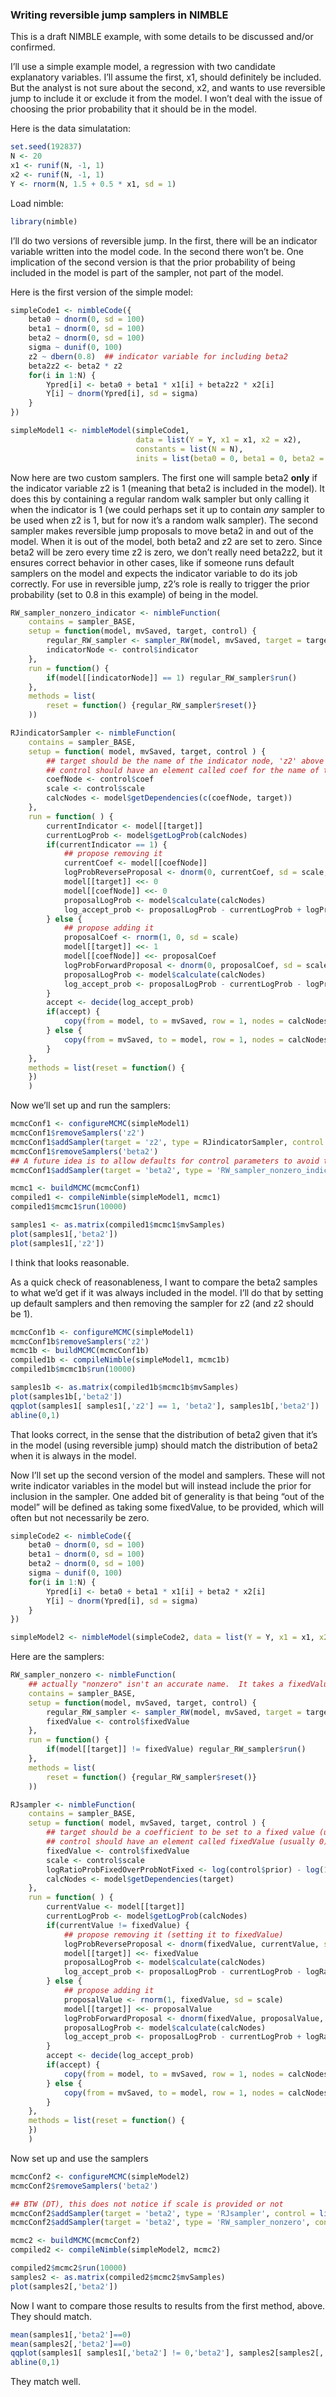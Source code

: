 ### Writing reversible jump samplers in NIMBLE

This is a draft NIMBLE example, with some details to be discussed and/or confirmed.

I'll use a simple example model, a regression with two candidate explanatory variables.  I'll assume the first, x1, should definitely be included.  But the analyst is not sure about the second, x2, and wants to use reversible jump to include it or exclude it from the model.  I won't deal with the issue of choosing the prior probability that it should be in the model.

Here is the data simulatation:
```r
set.seed(192837)
N <- 20
x1 <- runif(N, -1, 1)
x2 <- runif(N, -1, 1)
Y <- rnorm(N, 1.5 + 0.5 * x1, sd = 1)
```

Load nimble:
```r
library(nimble)
```

I'll do two versions of reversible jump.  In the first, there will be an indicator variable written into the model code.  In the second there won't be.  One implication of the second version is that the prior probability of being included in the model is part of the sampler, not part of the model.

Here is the first version of the simple model:
```r
simpleCode1 <- nimbleCode({
    beta0 ~ dnorm(0, sd = 100)
    beta1 ~ dnorm(0, sd = 100)
    beta2 ~ dnorm(0, sd = 100)
    sigma ~ dunif(0, 100)
    z2 ~ dbern(0.8)  ## indicator variable for including beta2
    beta2z2 <- beta2 * z2
    for(i in 1:N) {
        Ypred[i] <- beta0 + beta1 * x1[i] + beta2z2 * x2[i]
        Y[i] ~ dnorm(Ypred[i], sd = sigma)
    }
})

simpleModel1 <- nimbleModel(simpleCode1,
                            data = list(Y = Y, x1 = x1, x2 = x2),
                            constants = list(N = N),
                            inits = list(beta0 = 0, beta1 = 0, beta2 = 0, sigma = sd(Y), z2 = 1))
```

Now here are two custom samplers.  The first one will sample beta2 **only** if the indicator variable z2 is 1 (meaning that beta2 is included in the model).  It does this by containing a regular random walk sampler but only calling it when the indicator is 1 (we could perhaps set it up to contain *any* sampler to be used when z2 is 1, but for now it's a random walk sampler).  The second sampler makes reversible jump proposals to move beta2 in and out of the model.  When it is out of the model, both beta2 and z2 are set to zero.  Since beta2 will be zero every time z2 is zero, we don't really need beta2z2, but it ensures correct behavior in other cases, like if someone runs default samplers on the model and expects the indicator variable to do its job correctly.  For use in reversible jump, z2's role is really to trigger the prior probability (set to 0.8 in this example) of being in the model.

```r

RW_sampler_nonzero_indicator <- nimbleFunction(
    contains = sampler_BASE,
    setup = function(model, mvSaved, target, control) {
        regular_RW_sampler <- sampler_RW(model, mvSaved, target = target, control = control$control)
        indicatorNode <- control$indicator
    },
    run = function() {
        if(model[[indicatorNode]] == 1) regular_RW_sampler$run()
    },
    methods = list(
        reset = function() {regular_RW_sampler$reset()}
    ))

RJindicatorSampler <- nimbleFunction(
    contains = sampler_BASE,
    setup = function( model, mvSaved, target, control ) {
        ## target should be the name of the indicator node, 'z2' above
        ## control should have an element called coef for the name of the corresponding coefficient ('beta2' above.  This could potentially be determined from the model structure, but for now I won't try that.)
        coefNode <- control$coef
        scale <- control$scale
        calcNodes <- model$getDependencies(c(coefNode, target))
    },
    run = function( ) {
        currentIndicator <- model[[target]]
        currentLogProb <- model$getLogProb(calcNodes)
        if(currentIndicator == 1) {
            ## propose removing it
            currentCoef <- model[[coefNode]]
            logProbReverseProposal <- dnorm(0, currentCoef, sd = scale, log = TRUE)
            model[[target]] <<- 0
            model[[coefNode]] <<- 0
            proposalLogProb <- model$calculate(calcNodes)
            log_accept_prob <- proposalLogProb - currentLogProb + logProbReverseProposal
        } else {
            ## propose adding it
            proposalCoef <- rnorm(1, 0, sd = scale)
            model[[target]] <<- 1
            model[[coefNode]] <<- proposalCoef
            logProbForwardProposal <- dnorm(0, proposalCoef, sd = scale, log = TRUE)
            proposalLogProb <- model$calculate(calcNodes)
            log_accept_prob <- proposalLogProb - currentLogProb - logProbForwardProposal
        }
        accept <- decide(log_accept_prob)
        if(accept) {
            copy(from = model, to = mvSaved, row = 1, nodes = calcNodes, logProb = TRUE)
        } else {
            copy(from = mvSaved, to = model, row = 1, nodes = calcNodes, logProb = TRUE)
        }
    },
    methods = list(reset = function() {
    })
    )

```

Now we'll set up and run the samplers:
```r
mcmcConf1 <- configureMCMC(simpleModel1)
mcmcConf1$removeSamplers('z2')
mcmcConf1$addSampler(target = 'z2', type = RJindicatorSampler, control = list(scale = 1, coef = 'beta2'))
mcmcConf1$removeSamplers('beta2')
## A future idea is to allow defaults for control parameters to avoid this long list passed through the regular RW sampler
mcmcConf1$addSampler(target = 'beta2', type = 'RW_sampler_nonzero_indicator', control = list(indicator = 'z2', control = list(adaptive = TRUE, adaptInterval = 100, scale = 1, log = FALSE, reflective = FALSE)))

mcmc1 <- buildMCMC(mcmcConf1)
compiled1 <- compileNimble(simpleModel1, mcmc1)
compiled1$mcmc1$run(10000)

samples1 <- as.matrix(compiled1$mcmc1$mvSamples)
plot(samples1[,'beta2'])
plot(samples1[,'z2'])
```

I think that looks reasonable.

As a quick check of reasonableness, I want to compare the beta2 samples to what we'd get if it was always included in the model.  I'll do that by setting up default samplers and then removing the sampler for z2 (and z2 should be 1).

```r
mcmcConf1b <- configureMCMC(simpleModel1)
mcmcConf1b$removeSamplers('z2')
mcmc1b <- buildMCMC(mcmcConf1b)
compiled1b <- compileNimble(simpleModel1, mcmc1b)
compiled1b$mcmc1b$run(10000)

samples1b <- as.matrix(compiled1b$mcmc1b$mvSamples)
plot(samples1b[,'beta2'])
qqplot(samples1[ samples1[,'z2'] == 1, 'beta2'], samples1b[,'beta2'])
abline(0,1)
```

That looks correct, in the sense that the distribution of beta2 given
that it's in the model (using reversible jump) should match the distribution of beta2 when it is
always in the model.

Now I'll set up the second version of the model and samplers.  These will not write indicator variables in the model but will instead include the prior for inclusion in the sampler.  One added bit of generality is that being "out of the model" will be defined as taking some fixedValue, to be provided, which will often but not necessarily be zero.

```r
simpleCode2 <- nimbleCode({
    beta0 ~ dnorm(0, sd = 100)
    beta1 ~ dnorm(0, sd = 100)
    beta2 ~ dnorm(0, sd = 100)
    sigma ~ dunif(0, 100)
    for(i in 1:N) {
        Ypred[i] <- beta0 + beta1 * x1[i] + beta2 * x2[i]
        Y[i] ~ dnorm(Ypred[i], sd = sigma)
    }
})

simpleModel2 <- nimbleModel(simpleCode2, data = list(Y = Y, x1 = x1, x2 = x2), constants = list(N = N), inits = list(beta0 = 0, beta1 = 0, beta2 = 0, sigma = sd(Y)))
```

Here are the samplers:
```r

RW_sampler_nonzero <- nimbleFunction(
    ## actually "nonzero" isn't an accurate name.  It takes a fixedValue control parameter that will typically be zero
    contains = sampler_BASE,
    setup = function(model, mvSaved, target, control) {
        regular_RW_sampler <- sampler_RW(model, mvSaved, target = target, control = control$control)
        fixedValue <- control$fixedValue
    },
    run = function() {
        if(model[[target]] != fixedValue) regular_RW_sampler$run()
    },
    methods = list(
        reset = function() {regular_RW_sampler$reset()}
    ))

RJsampler <- nimbleFunction(
    contains = sampler_BASE,
    setup = function( model, mvSaved, target, control ) {
        ## target should be a coefficient to be set to a fixed value (usually zero) or not
        ## control should have an element called fixedValue (usually 0), a scale for jumps to and from the fixedValue, and a prior prob of taking its fixedValue
        fixedValue <- control$fixedValue
        scale <- control$scale
        logRatioProbFixedOverProbNotFixed <- log(control$prior) - log(1-control$prior)
        calcNodes <- model$getDependencies(target)
    },
    run = function( ) {
        currentValue <- model[[target]]
        currentLogProb <- model$getLogProb(calcNodes)
        if(currentValue != fixedValue) {
            ## propose removing it (setting it to fixedValue)
            logProbReverseProposal <- dnorm(fixedValue, currentValue, sd = scale, log = TRUE)
            model[[target]] <<- fixedValue
            proposalLogProb <- model$calculate(calcNodes) 
            log_accept_prob <- proposalLogProb - currentLogProb - logRatioProbFixedOverProbNotFixed + logProbReverseProposal
        } else {
            ## propose adding it
            proposalValue <- rnorm(1, fixedValue, sd = scale)
            model[[target]] <<- proposalValue
            logProbForwardProposal <- dnorm(fixedValue, proposalValue, sd = scale, log = TRUE)
            proposalLogProb <- model$calculate(calcNodes)
            log_accept_prob <- proposalLogProb - currentLogProb + logRatioProbFixedOverProbNotFixed - logProbForwardProposal
        }
        accept <- decide(log_accept_prob)
        if(accept) {
            copy(from = model, to = mvSaved, row = 1, nodes = calcNodes, logProb = TRUE)
        } else {
            copy(from = mvSaved, to = model, row = 1, nodes = calcNodes, logProb = TRUE)
        }
    },
    methods = list(reset = function() {
    })
    )

```

Now set up and use the samplers

```r
mcmcConf2 <- configureMCMC(simpleModel2)
mcmcConf2$removeSamplers('beta2')

## BTW (DT), this does not notice if scale is provided or not
mcmcConf2$addSampler(target = 'beta2', type = 'RJsampler', control = list(fixedValue = 0, prior = 0.8, scale = 1))
mcmcConf2$addSampler(target = 'beta2', type = 'RW_sampler_nonzero', control = list(fixedValue = 0, control = list(adaptive = TRUE, adaptInterval = 100, scale = 1, log = FALSE, reflective = FALSE)))

mcmc2 <- buildMCMC(mcmcConf2)
compiled2 <- compileNimble(simpleModel2, mcmc2)

compiled2$mcmc2$run(10000)
samples2 <- as.matrix(compiled2$mcmc2$mvSamples)
plot(samples2[,'beta2'])
```

Now I want to compare those results to results from the first method, above.  They should match.
```r
mean(samples1[,'beta2']==0)
mean(samples2[,'beta2']==0)
qqplot(samples1[ samples1[,'beta2'] != 0,'beta2'], samples2[samples2[,'beta2'] != 0,'beta2'])
abline(0,1)
```

They match well.
